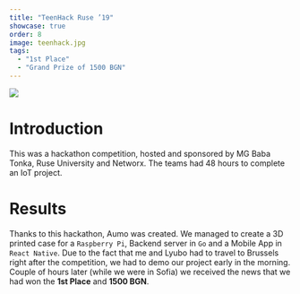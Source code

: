 ```yaml
---
title: "TeenHack Ruse ’19"
showcase: true
order: 8
image: teenhack.jpg
tags:
  - "1st Place"
  - "Grand Prize of 1500 BGN"
---
```


![](teenhack.jpg)

# Introduction

This was a hackathon competition, hosted and sponsored by MG Baba Tonka, Ruse University and Networx.
The teams had 48 hours to complete an IoT project.

# Results

Thanks to this hackathon, Aumo was created. 
We managed to create a 3D printed case for a `Raspberry Pi`, Backend server in `Go` and a Mobile App in `React Native`.
Due to the fact that me and Lyubo had to travel to Brussels right after the competition, we had to demo our project early in the morning.
Couple of hours later (while we were in Sofia) we received the news that we had won the **1st Place** and **1500 BGN**.
